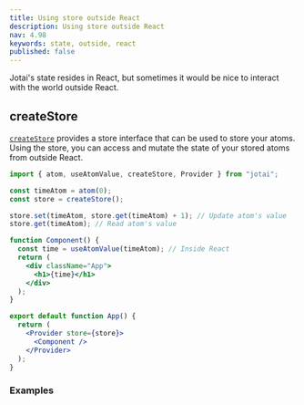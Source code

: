```yaml
---
title: Using store outside React
description: Using store outside React
nav: 4.98
keywords: state, outside, react
published: false
---
```


Jotai's state resides in React, but sometimes it would be nice
to interact with the world outside React.

## createStore

[`createStore`](../core/store) provides a store interface that can be used to store your atoms. Using the store, you can access and mutate the state of your stored atoms from outside React.


```jsx
import { atom, useAtomValue, createStore, Provider } from "jotai";

const timeAtom = atom(0);
const store = createStore();

store.set(timeAtom, store.get(timeAtom) + 1); // Update atom's value
store.get(timeAtom); // Read atom's value

function Component() {
  const time = useAtomValue(timeAtom); // Inside React
  return (
    <div className="App">
      <h1>{time}</h1>
    </div>
  );
}

export default function App() {
  return (
    <Provider store={store}>
      <Component />
    </Provider>
  );
}
```

### Examples

<CodeSandbox id="2jvynm" />
